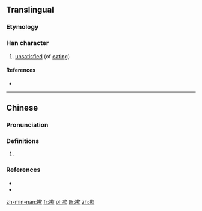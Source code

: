 ==Translingual==

===Etymology===
{{Han etyl}}

===Han character===
{{Han char|rn=76|rad=欠|as=09|sn=13|four=47782|canj=TVNO|ids=⿰甚欠}}

# [[unsatisfied]] (of [[eat]]ing)

====References====
* {{Han ref|kx=0569.180|dkj=16126|dj=0958.030|hdz=32144.110|uh=6B41|ud=27457|bh=DDFA|bd=56826}}

----

==Chinese==
{{zh-forms}}

===Pronunciation===
{{zh-pron
|m=kǎn,kè,qiǎn
|c=ham3
|h=pfs=
|md=
|mn=
|w=
|mc=y
|oc=y
|cat=
}}

===Definitions===
{{zh-hanzi}}

# {{rfdef|lang=zh}}

===References===
* {{R:twedu|C05702}}
* {{R:yue:Hanzi}}

[[zh-min-nan:歁]]
[[fr:歁]]
[[pl:歁]]
[[th:歁]]
[[zh:歁]]